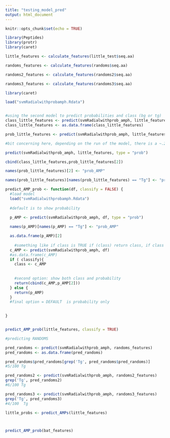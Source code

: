 ```yaml
---
title: "testing_model_pred"
output: html_document
---
```


```r
knitr::opts_chunk$set(echo = TRUE)
```

```r
library(Peptides)
library(protr)
library(caret)
```

```r
little_features <- calculate_features(little_test$seq.aa)

randoms_features <- calculate_features(randoms$seq.aa)

randoms2_features <- calculate_features(randoms2$seq.aa)

randoms3_features <- calculate_features(randoms3$seq.aa)
```


```r

library(caret)

load("svmRadialwithprobamph.Rdata")


#using the second model to predict probabilities and class (bg or tg)
class_little_features <- predict(svmRadialwithprob_amph, little_features)
class_little_features <- as.data.frame(class_little_features)

prob_little_features <- predict(svmRadialwithprob_amph, little_features, type = "prob")

#bit concerning here, depending on the run of the model, there is a ~.2 difference in probability values (e.g same protein predicted with 0.75 vs 0.95 or 0.35 vs 0.55)

predict(svmRadialwithprob_amph, little_features, type = "prob")

cbind(class_little_features,prob_little_features[2])
```


```r
names(prob_little_features)[2] <- "prob_AMP"

names(prob_little_features)[names(prob_little_features) == "Tg"] <- "prob_AMP"
```


```r
predict_AMP_prob <- function(df, classify = FALSE) {
  #load model
  load("svmRadialwithprobamph.Rdata")
  
  #default is to show probability

  p_AMP <- predict(svmRadialwithprob_amph, df, type = "prob")
  
  names(p_AMP)[names(p_AMP) == "Tg"] <- "prob_AMP"

  as.data.frame(p_AMP)[2]
  
    #something like if class is TRUE if (class) return class, if class is FALSE (!class) do prob+class, else do PROB
  c_AMP <- predict(svmRadialwithprob_amph, df)
  #as.data.frame(c_AMP)
  if ( classify){
    class <- c_AMP
  
  
    #second option: show both class and probability 
    return(cbind(c_AMP,p_AMP[2]))
  } else {
    return(p_AMP)
  }
  #final option = DEFAULT  is probability only
 

}


predict_AMP_prob(little_features, classify = TRUE)
```

```r



#predicting RANDOMS

pred_randoms <- predict(svmRadialwithprob_amph, randoms_features)
pred_randoms <- as.data.frame(pred_randoms)

pred_randoms$pred_randoms[grep('Tg', pred_randoms$pred_randoms)]
#5/100 Tg

pred_randoms2 <- predict(svmRadialwithprob_amph, randoms2_features)
grep('Tg', pred_randoms2)
#6/100 Tg

pred_randoms3 <- predict(svmRadialwithprob_amph, randoms3_features)
grep('Tg', pred_randoms3)
#4/100  Tg

little_probs <- predict_AMPs(little_features)



predict_AMP_prob(bat_features)
```

